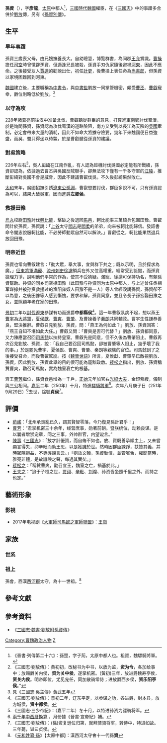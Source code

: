 '''孫資'''（{{bd|2世紀||251年|9月29日|catIdx=S}}），字'''彥龍'''，[[太原郡|太原]]中都人<ref>《晉書·列傳第二十六》：孫楚，字子荊，太原中都人也。祖資，魏驃騎將軍。</ref>，[[三國時代|三國時代]][[曹魏|魏國]]權臣，在《[[三國志|三國志]]》中的事蹟多合併於[[刘放_(三国)|劉放]]傳，另有《[[孫資別傳|孫資別傳]]》。

==生平==
=== 早年事蹟 ===
孫資三歲喪父母，由兄嫂撫養長大。自幼聰慧，博覽群書，為同郡[[王允|王允]]賞識。[[曹操|曹操]]擔任[[司空|司空]]時曾徵辟孫資，但適逢兄長被殺，孫資手刃仇家隨後避禍[[河東|河東]]，因此不應命。之後接受友人[[賈逵_(三國)|賈逵]]的勸說出仕，初任[[計吏|計吏]]，後曹操上表任命為[[尚書郎|尚書郎]]，但孫資以家境困難回到河東。

[[曹魏|魏國]]建立後，主要職稱為[[中書令|中書令]]，與[[中書監|中書監]]劉放一同掌管機密，頗受[[曹丕|曹丕]]、[[曹叡|曹叡]]寵幸，爵位則略低於劉放。<ref>《三國志·劉放傳》：黄初初，改秘书为中书，以放为监，'''资为令'''，各加给事中；放赐爵关内侯，'''资为关中侯'''，遂掌机密。(黃初)三年，放进爵魏寿亭侯，'''资关内侯'''。明帝即位，尤见宠任，同加散骑常侍；进放爵西乡侯，'''资乐阳亭侯'''。”</ref>

=== 以守為攻 ===
228年[[諸葛亮|諸葛亮]]前往汉中准备北伐，曹叡聽從群臣的意見，打算進軍[[南鄭|南鄭]]討伐蜀漢，於是詢問孫資，孫資認為攻伐蜀漢的道路險阻，南方又受到以長江為天險的[[吳國|吳國]]牽制，必定會帶來大量的消耗，因此不如命大將據守險要，幾年下來魏國便日益強盛，而吳、蜀只得坐以待斃，於是曹叡聽從孫資的建議。

=== 對吳策略 ===
226年左右<ref>見《三國志·吳主傳》黃武五年</ref>，吳人[[彭綺|彭綺]]在江南作亂，有人認為趁機討伐吳國必定能有所戰績，孫資卻認為，依據過去曹丕與吳國反賊聯手，卻無法攻下僅有一千多守軍的[[江陵|江陵]]，推斷彭綺對吳國不會是威脅，因此不建議曹叡伐吳。不久後彭綺果然敗亡。

[[太和_(曹魏)|太和]]末年，吳國招撫引誘[[遼東|遼東]][[公孫淵|公孫淵]]，曹叡想要討伐，群臣多說不可，只有孫資認為可以，結果大破吳軍，因而進爵'''左鄉侯'''。

=== 救援田豫 ===
[[烏丸|烏丸]]校尉[[田豫|田豫]]討伐[[軻比能|軻比能]]，擊破之後退回[[馬邑|馬邑]]，軻比能率三萬騎兵包圍田豫。曹叡問計於孫資，孫資說：「[[上谷|上谷]]太守[[閻志|閻志]]是[[閻柔|閻柔]]的弟弟，向來被軻比能歸信。發詔書命令閻志說服軻比能，不必勞師動眾自然可以解決。」曹叡從之，軻比能果然退兵放回田豫。

=== 明帝近臣 ===
孫資也常向曹叡建言：「動大眾，舉大事，宜與群下共之；既以示明，且於探求為廣。」[[征東將軍|征東將軍]][[滿寵|滿寵]]、[[涼州|涼州]][[刺史|刺史]][[徐邈_(三国)|徐邈]]領兵在外又位高權重，經常受到詆毀，而孫資據理力爭，說明他們平常的作為，使其不受猜疑。滿寵、徐邈可保持功名，有賴孫資幫助。孙资的同乡司空掾田豫（此田豫与孙资同为太原中都人，与上述曾任丞相军谋掾并被孙资救援过的渔阳雍奴人田豫不是一人）等人曾經毀謗孫資，孫資卻不以為意，之後田豫等人感到慚愧，要求和解，孫資同意，並且令長子孫宏娶田豫之女，並照顧年老在家的田豫。

[[景初|景初]]二年以[[魏滅燕之戰|討伐遼東]]參謀有功而進爵'''中都縣侯'''<ref>《三國志·劉放傳》：景初二年，辽东平定，以参谋之功，各进爵，封本县，放方城侯，'''资中都侯'''。</ref>。這一年曹叡臥病不起，想以燕王[[曹宇_(三国)|曹宇]]為[[大将军_(东亚)|大將軍]]，[[夏侯獻|夏侯獻]]、[[曹爽|曹爽]]、[[曹肇|曹肇]]、及曹操養子[[秦朗|秦朗]]共同輔政。曹宇生性謙恭善良，堅決推辭。曹叡召見劉放、孫資，問：「燕王為何如此？」劉放、孫資回答：「燕王自知不堪如此大任。」曹叡又問：「曹爽是否可代替？」劉放、孫資都同意，又力陳應當召回[[司馬懿|司馬懿]]以扶持皇室。曹叡先是同意，但不久後為曹肇阻止。曹叡再次召見劉放、孫資，說：「我自己要召回司馬懿，卻被曹肇等人阻止，幾乎壞了我的事。」於是罷免曹宇、夏侯獻、曹爽、曹肇、秦朗等親族的官位。司馬懿到了之後接受召命，而後曹叡駕崩。按《[[魏晉世語|魏晉世語]]》所言，夏侯獻、曹肇早已敵視劉放、孫資，因此劉放、孫資此舉的目的很可能為罷黜政敵。[[裴松之|裴松之]]指出，劉放、孫資稱贊曹爽，勸召司馬懿，實為魏室衰亡的根基。

齊王[[曹芳|曹芳]]繼位，孫資食邑增為一千戶，[[正始_(曹魏)|正始]]元年加官右[[光祿大夫|光祿大夫]]，金印紫綬，儀制與[[三公|三公]]相同。[[嘉平_(曹魏)|嘉平]]二年（250年）十月，特進[[驃騎將軍|驃騎將軍]]<ref>《三國志·三少帝紀》：（嘉平二年）冬十月，以特进孙资为骠骑将军。</ref>。次年八月庚子日（251年9月29日）<ref>[http://sinocal.sinica.edu.tw 兩千年中西曆換算] {{Wayback|url=http://sinocal.sinica.edu.tw/ |date=20180615004633 }}，月份據《晉書·宣帝紀》補。</ref>去世，諡號'''貞侯'''<ref>《三國志·劉放傳》：(孫)资复逊位归第，就拜骠骑将军，转侍中，特进如故。三年薨，谥曰贞侯。</ref>。

== 評價 ==
*[[荀彧|荀彧]]：「北州承喪亂已久，謂其賢智零落，今乃復見孫計君乎！」
*[[曹芳|曹芳]]：“君掌机密三十余年，经营庶事，勋著前朝。暨朕统位，动赖良谋。是以曩者增崇宠章，同之三事，外帅群官，内望谠言。”
*[[陳壽|陳壽]]《[[三國志|三國志]]》：「放才計優資，而自脩不如也。放、資既善承順主上，又未嘗顯言得失，抑辛毗而助王思，以是獲譏於世。然時因群臣諫諍，扶贊其義，并時密陳損益，不專導諛言云。」「劉放文翰，孫資勤慎，並管喉舌，權聞當時，雅亮非體，是故譏諛之聲，每過其實矣。」
*[[裴松之|裴松之]]：「稱贊曹爽，勸召宣王，魏室之亡，禍基於此。」
*[[王夫之|王夫之]]：“迨于子桓之世，[[贾诩|贾诩]]、[[辛毗|辛毗]]、[[刘晔_(三國)|刘晔]]、孙资皆坐照千里之外，而持之也定。”

== 藝術形象 ==
=== 影視 ===
* 2017年电视剧《[[大軍師司馬懿之軍師聯盟|大軍師司馬懿之軍師聯盟]]》：[[王崗|王崗]]

== 家族 ==
=== 世系 ===
<center>
{{chart/start}}
{{chart | | | | | Zi |Zi=中都貞侯<br>'''孫資'''}}
{{chart | | | | | |)|-|-|-|.|}}
{{chart | | | | | Ho | | Mi | |Ho=離石子<br>孫宏|Mi=孫密}}
{{chart | | | | | |!|}}
{{chart | | | | | Ch |Ch=[[孫楚_(西晉)|孫楚]]}}
{{chart | |,|-|-|-|+|-|-|-|-|-|-|-|.|}}
{{chart | Zh | | Xu | | | | | | Zu | |Zh=孫眾|Xu=孫洵|Zu=長樂侯<br>孫纂}}
{{chart | | | | | |!| | | |,|-|-|-|^|-|-|-|.|}}
{{chart | | | | | Sh | | To | | | | | | Ch |Sh=吳昌侯<br>[[孫盛|孫盛]]|To=[[孫統|孫統]]|Ch=長樂侯<br>[[孫綽|孫綽]]|}}
{{chart | |,|-|-|-|(| | | |)|-|-|-|.| | | |!|}}
{{chart | Qi | | Fa | | Te | | De | | Si |Qi=孫潛|Fa=孫放|Te=孫騰|De=孫登|Si=孫嗣|}}
{{chart/end}}
</center>

===祖上===
孫會，西漢[[西河郡|西河郡]]太守，為十一世祖。<ref>《[[s:元和姓纂_(四庫全書本)/卷04|元和姓纂·孫]]》【太原中都】：漢西河太守㑹十一代孫'''資'''</ref>
== 參考文獻 ==
{{Reflist}}

== 參考資料 ==
*《[[s:三國志/卷14#劉放|三國志·魏書·劉放附孫資傳]]》

{{三國志|nocat}}
[[Category:曹魏政治人物|Category:曹魏政治人物]]
[[Category:孙姓|Z]]